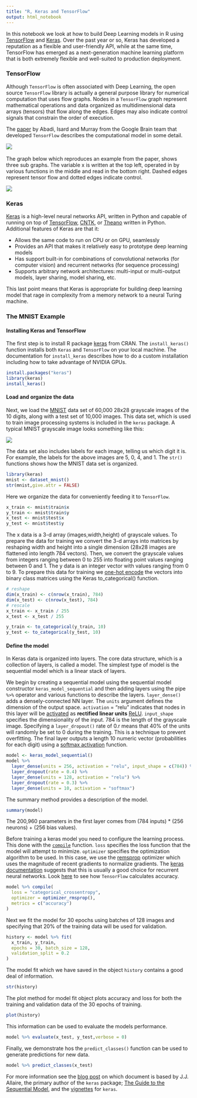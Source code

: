 ```yaml
---
title: "R, Keras and TensorFlow"
output: html_notebook
---
```

In this notebook we look at how to build Deep Learning models in R using [TensorFlow](https://www.tensorflow.org/) and [Keras](https://keras.io/). Over the past year or so, Keras has developed a reputation as a flexible and user-friendly API, while at the same time, TensorFlow has emerged as a next-generation machine learning platform that is both extremely flexible and well-suited to production deployment.


### TensorFlow
Although `TensorFlow` is often associated with Deep Learning, the open source `TensorFlow` library is actually a general purpose library for numerical computation that uses flow graphs. Nodes in a `TensorFlow` graph represent mathematical operations and data organized as multidimensional data arrays (tensors) that flow along the edges. Edges may also indicate control signals that constrain the order of execution.

The [paper](https://dl.acm.org/citation.cfm?doid=3088525.3088527) by Abadi, Isard and Murray from the Google Brain team that developed `TensorFlow` describes the computational model in some detail.

![](TF_paper.png)
<br/>   
The graph below which reproduces an example from the paper, shows three sub graphs. The variable x is written at the top left, operated in by various functions in the middle and read in the bottom right. Dashed edges represent tensor flow and dotted edges indicate control. 

![](TF_graph.png)
<br/>

### Keras
[Keras](https://keras.io/) is a high-level neural networks API, written in Python and capable of running on top of [TensorFlow](https://github.com/tensorflow/tensorflow), [CNTK](https://github.com/Microsoft/cntk), or [Theano](https://github.com/Theano/Theano) written in Python. Additional features of Keras are that it:

* Allows the same code to run on CPU or on GPU, seamlessly
* Provides an API that makes it relatively easy to prototype deep learning models   
* Has support built-in for combinations of convolutional networks (for computer vision) and recurrent networks (for sequence processing)    
* Supports arbitrary network architectures: multi-input or multi-output models, layer sharing, model sharing, etc. 

This last point means that Keras is appropriate for building deep learning model that rage in complexity from a memory network to a neural Turing machine.

### The MNIST Example

#### Installing Keras and TensorFlow
The first step is to install R package [keras](https://cran.r-project.org/package=keras) from CRAN. The `install_keras()` function installs both `Keras` and `TensorFlow` on your local machine. The documentation for `install_keras` describes how to do a custom installation including how to take advantage of NVIDIA GPUs.
```r
install.packages("keras")
library(keras)
install_keras()
```

#### Load and organize the data
Next, we load the [MNIST](https://en.wikipedia.org/wiki/MNIST_database) data set of 60,000 28x28 grayscale images of the 10 digits, along with a test set of 10,000 images. This data set, which is used to train image processing systems is included in the `keras` package. A typical MNIST grayscale image looks something like this:

![](MNIST.png)

The data set also includes labels for each image, telling us which digit it is. For example, the labels for the above images are 5, 0, 4, and 1. The `str()` functions shows how the MNIST data set is organized.

```r
library(keras)
mnist <- dataset_mnist()
str(mnist,give.attr = FALSE)
```    

Here we organize the data for conveniently feeding it to `TensorFlow`.

```r
x_train <- mnist$train$x
y_train <- mnist$train$y
x_test <- mnist$test$x
y_test <- mnist$test$y
```

The x data is a 3-d array (images,width,height) of grayscale values. To prepare the data for training we convert the 3-d arrays into matrices by reshaping width and height into a single dimension (28x28 images are flattened into length 784 vectors). Then, we convert the grayscale values from integers ranging between 0 to 255 into floating point values ranging between 0 and 1. The y data is an integer vector with values ranging from 0 to 9. To prepare this data for training we [one-hot encode](https://www.quora.com/What-is-one-hot-encoding-and-when-is-it-used-in-data-science) the vectors into binary class matrices using the Keras to_categorical() function.

```r
# reshape
dim(x_train) <- c(nrow(x_train), 784)
dim(x_test) <- c(nrow(x_test), 784)
# rescale
x_train <- x_train / 255
x_test <- x_test / 255

y_train <- to_categorical(y_train, 10)
y_test <- to_categorical(y_test, 10)
```

#### Define the model

In Keras data is organized into layers. The core data structure, which is a collection of layers, is called a model. The simplest type of model is the sequential model which is a linear stack of layers.

We begin by creating a sequential model using the sequential model constructor `keras_model_sequential` and then adding layers using the pipe `%>%` operator and various functions to describe the layers. `layer_dense()` adds a densely-connected NN layer. The `units` argument defines the dimension of the output space. `activation` = "relu" indicates that nodes in this layer will be [activated](https://en.wikipedia.org/wiki/Activation_function) as **rectified linear units** [ReLU](https://en.wikipedia.org/wiki/Rectifier_(neural_networks)). `input_shape` specifies the dimensionality of the input. 784 is the length of the grayscale image. Specifying a `layer_dropout()` rate of 0.r means that 40% of the units will randomly be set to 0 during the training. This is a technique to prevent overfitting. The final layer outputs a length 10 numeric vector (probabilities for each digit) using a [softmax activation](https://en.wikipedia.org/wiki/Softmax_function) function.

```r
model <- keras_model_sequential() 
model %>% 
  layer_dense(units = 256, activation = "relu", input_shape = c(784)) %>% 
  layer_dropout(rate = 0.4) %>% 
  layer_dense(units = 128, activation = "relu") %>%
  layer_dropout(rate = 0.3) %>%
  layer_dense(units = 10, activation = "softmax")
```  

The summary method provides a description of the model.
```r
summary(model)
```
The 200,960 parameters in the first layer comes from (784 inputs) * (256 neurons) + (256 bias values).

Before training a keras model you need to configure the learning process. This done with the [`compile`](https://faroit.github.io/keras-docs/1.0.1/getting-started/sequential-model-guide/) function. `loss` specifies the loss function that the model will attempt to minimize. `optimizer` specifies the optimization algorithm to be used. In this case, we use the [remsprop](http://climin.readthedocs.io/en/latest/rmsprop.html) optimizer which uses the magnitude of recent gradients to normalize gradients. The [keras documentation](https://keras.io/optimizers/) suggests that this is usually a good choice for recurrent neural networks. Look [here](https://www.tensorflow.org/api_docs/python/tf/metrics/accuracy) to see how `TensorFlow` calculates accuracy.

```r
model %>% compile(
  loss = "categorical_crossentropy",
  optimizer = optimizer_rmsprop(),
  metrics = c("accuracy")
)
```

Next we fit the model for 30 epochs using batches of 128 images and specifying that 20% of the training data will be used for validation.
```r
history <- model %>% fit(
  x_train, y_train, 
  epochs = 30, batch_size = 128, 
  validation_split = 0.2
)
```

The model fit which we have saved in the object `history` contains a good deal of information.

```r
str(history)
```

The plot method for model fit object plots accuracy and loss for both the training and validation data of the 30 epochs of training.
```r
plot(history)
```

This information can be used to evaluate the models performance.
```r
model %>% evaluate(x_test, y_test,verbose = 0)
```

Finally, we demonstrate hos the `predict_classes()` function can be used to generate predictions for new data.
```r
model %>% predict_classes(x_test)
```

For more information see the [blog post](https://blog.rstudio.com/2017/09/05/keras-for-r/) on which document is based by J.J. Allaire, the primary author of the `keras` package; [The Guide to the Sequential Model](https://keras.rstudio.com/articles/sequential_model.html), and the [vignettes](https://CRAN.R-project.org/package=keras) for `keras`.





